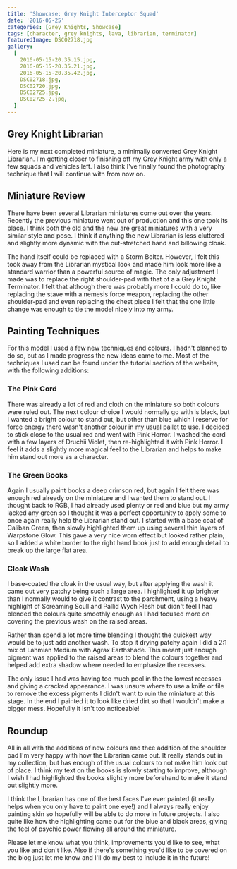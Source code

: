 ```yaml
---
title: 'Showcase: Grey Knight Interceptor Squad'
date: '2016-05-25'
categories: [Grey Knights, Showcase]
tags: [character, grey knights, lava, librarian, terminator]
featuredImage: DSC02718.jpg
gallery:
  [
    2016-05-15-20.35.15.jpg,
    2016-05-15-20.35.21.jpg,
    2016-05-15-20.35.42.jpg,
    DSC02718.jpg,
    DSC02720.jpg,
    DSC02725.jpg,
    DSC02725-2.jpg,
  ]
---
```


## Grey Knight Librarian

Here is my next completed miniature, a minimally converted Grey Knight Librarian. I'm getting closer to finishing off my Grey Knight army with only a few squads and vehicles left. I also think I've finally found the photography technique that I will continue with from now on.

## Miniature Review

There have been several Librarian miniatures come out over the years. Recently the previous miniature went out of production and this one took its place. I think both the old and the new are great miniatures with a very similar style and pose. I think if anything the new Librarian is less cluttered and slightly more dynamic with the out-stretched hand and billowing cloak.

The hand itself could be replaced with a Storm Bolter. However, I felt this took away from the Librarian mystical look and made him look more like a standard warrior than a powerful source of magic. The only adjustment I made was to replace the right shoulder-pad with that of a a Grey Knight Terminator. I felt that although there was probably more I could do to, like replacing the stave with a nemesis force weapon, replacing the other shoulder-pad and even replacing the chest piece I felt that the one little change was enough to tie the model nicely into my army.

## Painting Techniques

For this model I used a few new techniques and colours. I hadn't planned to do so, but as I made progress the new ideas came to me. Most of the techniques I used can be found under the tutorial section of the website, with the following additions:

### The Pink Cord

There was already a lot of red and cloth on the miniature so both colours were ruled out. The next colour choice I would normally go with is black, but I wanted a bright colour to stand out, but other than blue which I reserve for force energy there wasn't another colour in my usual pallet to use. I decided to stick close to the usual red and went with Pink Horror. I washed the cord with a few layers of Druchii Violet, then re-highlighted it with Pink Horror. I feel it adds a slightly more magical feel to the Librarian and helps to make him stand out more as a character.

### The Green Books

Again I usually paint books a deep crimson red, but again I felt there was enough red already on the miniature and I wanted them to stand out. I thought back to RGB, I had already used plenty or red and blue but my army lacked any green so I thought it was a perfect opportunity to apply some to once again really help the Librarian stand out. I started with a base coat of Caliban Green, then slowly highlighted them up using several thin layers of Warpstone Glow. This gave a very nice worn effect but looked rather plain, so I added a white border to the right hand book just to add enough detail to break up the large flat area.

### Cloak Wash

I base-coated the cloak in the usual way, but after applying the wash it came out very patchy being such a large area. I highlighted it up brighter than I normally would to give it contrast to the parchment, using a heavy highlight of Screaming Scull and Pallid Wych Flesh but didn't feel I had blended the colours quite smoothly enough as I had focused more on covering the previous wash on the raised areas.

Rather than spend a lot more time blending I thought the quickest way would be to just add another wash. To stop it drying patchy again I did a 2:1 mix of Lahmian Medium with Agrax Earthshade. This meant just enough pigment was applied to the raised areas to blend the colours together and helped add extra shadow where needed to emphasize the recesses.

The only issue I had was having too much pool in the the lowest recesses and giving a cracked appearance. I was unsure where to use a knife or file to remove the excess pigments I didn't want to ruin the miniature at this stage. In the end I painted it to look like dried dirt so that I wouldn't make a bigger mess. Hopefully it isn't too noticeable!

## Roundup

All in all with the additions of new colours and thee addition of the shoulder pad I'm very happy with how the Librarian came out. It really stands out in my collection, but has enough of the usual colours to not make him look out of place. I think my text on the books is slowly starting to improve, although I wish I had highlighted the books slightly more beforehand to make it stand out slightly more.

I think the Librarian has one of the best faces I've ever painted (it really helps when you only have to paint one eye!) and I always really enjoy painting skin so hopefully will be able to do more in future projects. I also quite like how the highlighting came out for the blue and black areas, giving the feel of psychic power flowing all around the miniature.

Please let me know what you think, improvements you'd like to see, what you like and don't like. Also if there's something you'd like to be covered on the blog just let me know and I'll do my best to include it in the future!
